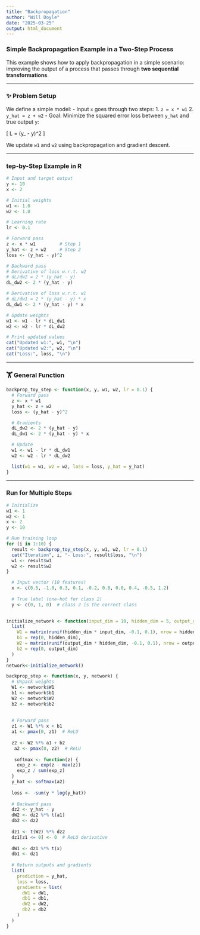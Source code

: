```yaml
---
title: "Backpropagation"
author: "Will Doyle"
date: "2025-03-25"
output: html_document
---
```


### Simple Backpropagation Example in a Two-Step Process

This example shows how to apply backpropagation in a simple scenario: improving the output of a process that passes through **two sequential transformations**.

---

### ✨ Problem Setup

We define a simple model:
- Input `x` goes through two steps:
  1. `z = x * w1`
  2. `y_hat = z + w2`
- Goal: Minimize the squared error loss between `y_hat` and true output `y`:

\[
L = (y_\text{hat} - y)^2
\]

We update `w1` and `w2` using backpropagation and gradient descent.

---

###  tep-by-Step Example in R

```r
# Input and target output
y <- 10
x <- 2

# Initial weights
w1 <- 1.0
w2 <- 1.0

# Learning rate
lr <- 0.1

# Forward pass
z <- x * w1         # Step 1
y_hat <- z + w2     # Step 2
loss <- (y_hat - y)^2

# Backward pass
# Derivative of loss w.r.t. w2
# dL/dw2 = 2 * (y_hat - y)
dL_dw2 <- 2 * (y_hat - y)

# Derivative of loss w.r.t. w1
# dL/dw1 = 2 * (y_hat - y) * x
dL_dw1 <- 2 * (y_hat - y) * x

# Update weights
w1 <- w1 - lr * dL_dw1
w2 <- w2 - lr * dL_dw2

# Print updated values
cat("Updated w1:", w1, "\n")
cat("Updated w2:", w2, "\n")
cat("Loss:", loss, "\n")
```

---

### 🏋️ General Function

```r
backprop_toy_step <- function(x, y, w1, w2, lr = 0.1) {
  # Forward pass
  z <- x * w1
  y_hat <- z + w2
  loss <- (y_hat - y)^2

  # Gradients
  dL_dw2 <- 2 * (y_hat - y)
  dL_dw1 <- 2 * (y_hat - y) * x

  # Update
  w1 <- w1 - lr * dL_dw1
  w2 <- w2 - lr * dL_dw2

  list(w1 = w1, w2 = w2, loss = loss, y_hat = y_hat)
}
```

---

### Run for Multiple Steps

```r
# Initialize
w1 <- 1
w2 <- 1
x <- 2
y <- 10

# Run training loop
for (i in 1:10) {
  result <- backprop_toy_step(x, y, w1, w2, lr = 0.1)
  cat("Iteration", i, "- Loss:", result$loss, "\n")
  w1 <- result$w1
  w2 <- result$w2
}
```





```r

  # Input vector (10 features)
  x <- c(0.5, -1.0, 0.3, 0.1, -0.2, 0.8, 0.0, 0.4, -0.5, 1.2)
  
  # True label (one-hot for class 2)
  y <- c(0, 1, 0)  # class 2 is the correct class
  
```


```r
initialize_network <- function(input_dim = 10, hidden_dim = 5, output_dim = 3) {
  list(
    W1 = matrix(runif(hidden_dim * input_dim, -0.1, 0.1), nrow = hidden_dim),
    b1 = rep(0, hidden_dim),
    W2 = matrix(runif(output_dim * hidden_dim, -0.1, 0.1), nrow = output_dim),
    b2 = rep(0, output_dim)
  )
}
network<-initialize_network()
```

```r
backprop_step <- function(x, y, network) {
  # Unpack weights
  W1 <- network$W1
  b1 <- network$b1
  W2 <- network$W2
  b2 <- network$b2
 
  
  # Forward pass
  z1 <- W1 %*% x + b1
  a1 <- pmax(0, z1)  # ReLU
  
  z2 <- W2 %*% a1 + b2
   a2 <- pmax(0, z2)  # ReLU
  
   softmax <- function(z) {
    exp_z <- exp(z - max(z))
    exp_z / sum(exp_z)
  }
  y_hat <- softmax(a2)
  
  loss <- -sum(y * log(y_hat))
  
  # Backward pass
  dz2 <- y_hat - y
  dW2 <- dz2 %*% t(a1)
  db2 <- dz2
  
  dz1 <- t(W2) %*% dz2
  dz1[z1 <= 0] <- 0  # ReLU derivative
  
  dW1 <- dz1 %*% t(x)
  db1 <- dz1
  
  # Return outputs and gradients
  list(
    prediction = y_hat,
    loss = loss,
    gradients = list(
      dW1 = dW1,
      db1 = db1,
      dW2 = dW2,
      db2 = db2
    )
  )
}

```

